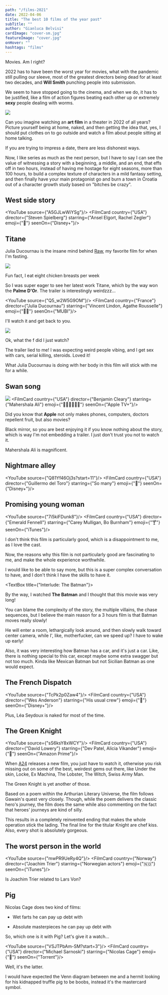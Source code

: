 ```yaml
---
path: "/films-2021"
date: 2022-04-06
title: "The best 10 films of the year past"
subTitle: ""
author: "Gianluca Belvisi"
cardImage: "cover-sm.jpg"
featureImage: "cover.jpg"
onHover: ""
hashtags: "films"
---
```



Movies. Am I right?

2022 has to have been the worst year for movies, what with the pandemic still pulling our sleeve, most of the greatest directors being dead for at least two decades, and **Will Smith** punching people into submission.

We seem to have stopped going to the cinema, and when we do, it has to be justified, like a film of action figures beating each other up or extremely **sexy** people dealing with worms.

![](dune.jpg)

Can you imagine watching an **art film** in a theater in 2022 of all years? Picture yourself being at home, naked, and then getting the idea that, yes, I should put clothes on to go outside and watch a film about people sitting at home talking.

If you are trying to impress a date, there are less dishonest ways.


Now, I like series as much as the next person, but I have to say I can see the value of witnessing a story with a beginning, a middle, and an end, that effs off in two hours, instead of having me hostage for eight seasons, more than 100 hours, to build a complex texture of characters in a mild fantasy setting, and then finally have your main protagonist go and burn a town in Croatia out of a character growth study based on "bitches be crazy".

## West side story

<YouTube source={"A5GJLwWiYSg"}/>
<FilmCard country={"USA"} director={"Steven Spielberg"} starring={"Ansel Elgort, Rachel Zegler"} emoji={"🎹"} seenOn={"Disney+"}/>

## Titane

Julia Ducournau is the insane mind behind [Raw](https://www.imdb.com/title/tt4954522/?ref_=nm_knf_i2), my favorite film for when I'm fasting.

![](raw.jpg)

<FigureLabel>Fun fact, I eat eight chicken breasts per week</FigureLabel>

So I was super eager to see her latest work Titane, which by the way won the **Palme D'Or**. The trailer is interestingly weirdzzz...

<YouTube source={"Q5_w2W5G9OM"}/>
<FilmCard country={"France"} director={"Julia Ducournau"} starring={"Vincent Lindon, Agathe Rousselle"} emoji={"😵‍💫"} seenOn={"MUBI"}/>

I'll watch it and get back to you.

![](twohourslater.jpg)

Ok, what the f did I just watch?

The trailer lied to me! I was expecting weird people vibing, and I get sex with cars, serial killing, steroids. Loved it!

What Julia Ducournau is doing with her body in this film will stick with me for a while.

## Swan song

![](swansong.jpg)
<FilmCard country={"USA"} director={"Benjamin Cleary"} starring={"Mahershala Ali"} emoji={"👩🏿‍🦲👩🏿‍🦲"} seenOn={"Apple TV+"}/>

Did you know that **Apple** not only makes phones, computers, doctors repellent fruit, but also movies?

Black mirror, so you are best enjoying it if you know nothing about the story, which is way I'm not embedding a trailer. I just don't trust you not to watch it.

Mahershala Ali is magnificent.



## Nightmare alley

<YouTube source={"Q81Yf46Oj3s?start=11"}/>
<FilmCard country={"USA"} director={"Guillermo del Toro"} starring={"So many"} emoji={"🎪"} seenOn={"Disney+"}/>

## Promising young woman

<YouTube source={"7i5kiFDunk8"}/>
<FilmCard country={"USA"} director={"Emerald Fennell"} starring={"Carey Mulligan, Bo Burnham"} emoji={"🍸"} seenOn={"iTunes"}/>

I don't think this film is particularly good, which is a disappointment to me, as I love the cast.

Now, the reasons why this film is not particularly good are fascinating to me, and make the whole experience worthwhile.

I would like to be able to say more, but this is a super complex conversation to have, and I don't think I have the skills to have it.

<TextBox title={"Interlude: The Batman"}>
    <ThreeColumns>
        <Batman/>
        <Col23>
            <p>
                By the way, I watched <strong>The Batman</strong> and I thought that this movie was very long!
            </p>
            <p>
                You can blame the complexity of the story, the multiple villains, the chase sequences, but I believe the main reason for a 3 hours film is that Batman moves really slowly!
            </p>
        </Col23>
    </ThreeColumns>
    <p>
        He will enter a room, lethargically look around, and then slowly walk toward center camera, while I', like, motherfucker, can we speed up? I have to wake up early!
    </p>
    <p>
        Also, it was very interesting how Batman has a car, and it's just a car. Like, there is nothing special to this car, except maybe some extra swagger but not too much. Kinda like Mexican Batman but not Sicilian Batman as one would expect.
    </p>
</TextBox>

## The French Dispatch

<YouTube source={"TcPk2p0Zaw4"}/>
<FilmCard country={"USA"} director={"Wes Anderson"} starring={"His usual crew"} emoji={"🥐"} seenOn={"Disney+"}/>

Plus, Léa Seydoux is naked for most of the time.

## The Green Knight
<YouTube source={"sS6ksY8xWCY"}/>
<FilmCard country={"USA"} director={"David Lowery"} starring={"Dev Patel, Alicia Vikander"} emoji={"‍🥦"} seenOn={"Amazon Prime"}/>

When [A24](https://a24films.com/) releases a new film, you just have to watch it, otherwise you risk missing out on some of the best, weirdest gems out there, like Under the skin, Locke, Ex Machina, The Lobster, The Witch, Swiss Army Man.

The Green Knight is yet another of those.

Based on a poem within the Arthurian Literary Universe, the film follows Gawain's quest very closely. Though, while the poem delivers the classic hero's journey, the film does the same while also commenting on the fact that heroes' journeys are kind of silly.

This results in a completely reinvented ending that makes the whole operation stick the lading. The final line for the titular Knight are chef kiss. Also, every shot is absolutely gorgeous.

## The worst person in the world

<YouTube source={"mwPR9UeRy4Q"}/>
<FilmCard country={"Norway"} director={"Joachim Trier"} starring={"Norwegian actors"} emoji={"🇳🇴"} seenOn={"iTunes"}/>

Is Joachim Trier related to Lars Von?

## Pig

Nicolas Cage does two kind of films:

* Wet farts he can pay up debt with

* Absolute masterpieces he can pay up debt with

So, which one is it with Pig? Let's give it a watch...

<YouTube source={"VSJTPbAm-SM?start=3"}/>
<FilmCard country={"USA"} director={"Michael Sarnoski"} starring={"Nicolas Cage"} emoji={"🐷"} seenOn={"Torrent"}/>

Well, it's the latter.

I would have expected the Venn diagram between me and a hermit looking for his kidnapped truffle pig to be boobs, instead it's the mastercard symbol.
